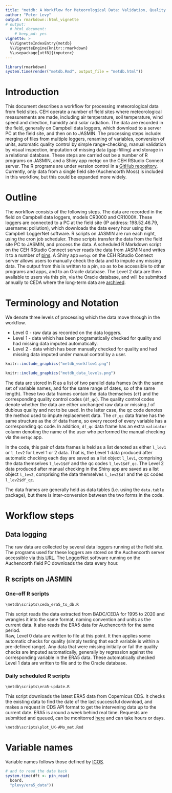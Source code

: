 ---
title: "metdb: A Workflow for Meteorological Data: Validation, Quality Control, Gap-filling and Database storage"
author: "Peter Levy"
output: rmarkdown::html_vignette
# output:
  # html_document:
    # keep_md: yes
vignette: >
  %\VignetteIndexEntry{metdb}
  %\VignetteEngine{knitr::rmarkdown}
  %\usepackage[utf8]{inputenc}    
---

```{r rendering, eval=FALSE}
library(rmarkdown)
system.time(render("metdb.Rmd", output_file = "metdb.html"))
```

# Introduction
This document describes a workflow for processing meteorological data from field sites.
CEH operate a number of field sites where meteorological measurements are made, including air temperature, soil temperature, wind speed and direction, humidity and solar radiation. The data are recorded in the field, generally on Campbell data loggers, which download to a server PC at the field site, and then on to JASMIN.
The processing steps include: merging of files from multiple loggers, renaming of variables, conversion of units, automatic quality control by simple range-checking,  manual validation by visual inspection, imputation of missing data (gap-filling) and storage in a relational database. 
These steps are carried out be a number of R programs on JASMIN, and a Shiny app metqc on the CEH RStudio Connect server. The R programs are under version control in a [GitHub repository](https://github.com/NERC-CEH/metdb).
Currently, only data from a single field site (Auchencorth Moss) is included in this workflow, but this could be expanded more widely.

# Outline
The workflow consists of the following steps.
The data are recorded in the field on Campbell data loggers, models CR3000 and CR1000X.
These loggers are connected to a PC at the field site (IP address: 198.52.46.79, username: pollution), which downloads the data every hour using the Campbell LoggerNet software.
R scripts on JASMIN are run each night, using the cron job scheduler.
These scripts transfer the data from the field site PC to JASMIN, and process the data.
A scheduled R Markdown script on the CEH RStudio Connect server reads the data from JASMIN and writes it to a number of [pins](https://pins.rstudio.com/).
A Shiny app `metqc` on the CEH RStudio Connect server allows users to manually check the data and to impute any missing data. The output from this is written to a pin, so as to be accessible to other programs and apps, and to an Oracle database. The Level 2 data are then available to users via this pin, via the Oracle database, and will be submitted annually to CEDA where the long-term data are [archived](https://catalogue.ceda.ac.uk/uuid/8e6cbb111cfd41a19c92aadcb2d040fd).

# Terminology and Notation
We denote three levels of processing which the data  move through in the workflow.

* Level 0 - raw data as recorded on the data loggers.
* Level 1 - data which has been programatically checked for quality and had missing data imputed automatically.
* Level 2 - data which has been manually checked for quality and had missing data imputed under manual control by a user.

```{r, echo = FALSE, fig.cap = "metdb workflow"}
knitr::include_graphics("metdb_workflow1.png")
```

```{r, echo = FALSE, fig.cap = "Levels of data processing defined in metdb workflow."}
knitr::include_graphics("metdb_data_levels.png")
```

The data are stored in R as a list of two parallel data frames (with the same set of variable names, and for the same range of dates, so of the same length). These two data frames contain the data themselves (`df`) and the corresponding quality control codes (`df_qc`). The quality control codes denote whether the data are either unchanged raw data or missing / of dubious quality and not to be used.
In the latter case, the qc code denotes the method used to impute replacement data.
The `df_qc` data frame has the same structure as the `df` data frame, so every record of every variable has a corresponding qc code.
In addition, `df_qc` data frame has an extra `validator` column denoting the name of the user who performed the manual checking via the `metqc` app.

In the code, this pair of data frames is held as a list denoted as either `l_lev1` or `l_lev2` for Level 1 or 2 data.
That is, the Level 1 data produced after automatic checking each day are saved as a list object `l_lev1`, comprising the data themselves `l_lev1$df` and the qc codes `l_lev1$df_qc`.
The Level 2 data produced after manual checking in the Shiny app are saved as a list object `l_lev2`, comprising the data themselves `l_lev2$df` and the qc codes `l_lev2$df_qc`.

The data frames are generally held as data tables (i.e. using the `data.table` package), but there is inter-conversion between the two forms in the code. 

# Workflow steps
## Data logging
The raw data are collected by several data loggers running at the field site. The programs used for these loggers are stored on the Auchencorth server accessible via [this URL](http://www.auchencorth-data.ceh.ac.uk/raw_data/LoggerPr/). The LoggerNet software running on the Auchencorth field PC downloads the data every hour.

## R scripts on JASMIN
### One-off R scripts
`\metdb\scripts\ceda_era5_to_db.R`

This script reads the data extracted from BADC/CEDA for 1995 to 2020 and wrangles it into the same format, naming convention and units as the current data. It also reads the ERA5 data for Auchencorth for the same period.  
Raw, Level 0 data are written to file at this point.
It then applies some automatic checks for quality (simply testing that each variable is within a pre-defined range). Any data that were missing initially or fail the quality checks are imputed automatically, generally by regression against the corresponding variable in the ERA5 data.
These automatically checked Level 1 data are written to file and to the Oracle database.

### Daily scheduled R scripts
`\metdb\scripts\era5-update.R`

This script downloads the latest ERA5 data from Copernicus CDS.
It checks the existing data to find the date of the last successful download, and makes a request in CDS API format to get the intervening data up to the current date.  ERA5 is around a week behind real time. Requests are submitted and queued, can be monitorred [here](https://cds.climate.copernicus.eu/cdsapp#!/yourrequests) and can take hours or days. 

`\metdb\scripts\plot_UK-AMo_met.Rmd`

# Variable names
Variable names follows those defined by [ICOS](http://www.icos-etc.eu/icos/documents/instructions/bmform).


```{r readpins, eval=FALSE}
# and to read the data back
system.time(dft <- pin_read(
  board, 
  "plevy/era5_data"))
```